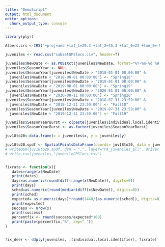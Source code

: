 ```yaml
---
title: "DemoScript"
output: html_document
editor_options: 
  chunk_output_type: console
---
```


```r
library(plyr)

Albers.crs <-CRS("+proj=aea +lat_1=29.3 +lat_2=45.3 +lat_0=23 +lon_0=-96 +x_0=0 +y_0=0 +datum=NAD83 +units=m +no_defs +ellps=GRS80 +towgs84=0,0,0")

juveniles <- read.csv("subsetGPSlocs.csv", header=T)

juveniles$NewDate <- as.POSIXct(juveniles$NewDate, format="%Y-%m-%d %H:%M:%S", tz="EST")
juveniles$SeasonYear <- NULL
juveniles$SeasonYear[juveniles$NewDate > "2018-01-01 00:00:00" &
  juveniles$NewDate < "2018-08-01 00:00:00"] <- "Spring18"
juveniles$SeasonYear[juveniles$NewDate > "2019-01-01 00:00:00" &
  juveniles$NewDate < "2019-08-01 00:00:00"] <- "Spring19"
juveniles$SeasonYear[juveniles$NewDate > "2020-01-01 00:00:00" &
  juveniles$NewDate < "2020-08-11 00:00:00"] <- "Spring20"
juveniles$SeasonYear[juveniles$NewDate > "2018-07-31 23:59:00" &
  juveniles$NewDate < "2018-12-31 23:59:00"] <- "Fall18"
juveniles$SeasonYear[juveniles$NewDate > "2019-07-31 23:59:00" &
  juveniles$NewDate < "2019-12-31 23:59:00"] <- "Fall19"

juveniles$SeasonYearBurst <- c(paste(juveniles$individual.local.identifier,juveniles$SeasonYear,sep="_"))
juveniles$SeasonYearBurst <- as.factor(juveniles$SeasonYearBurst)

juv18to20<-data.frame(x = juveniles$x, y = juveniles$y)

juv18to20.spdf <- SpatialPointsDataFrame(coords= juv18to20, data = juveniles, proj4string = Albers.crs)
# writeOGR(juv18to20.spdf, dsn = ".", layer="PA_juveniles_all", driver = "ESRI Shapefile")
# write.csv(juveniles,"juvenileGPSlocs.csv")


fixrate <- function(x){
   dates=range(x$NewDate)
   print(dates)
   days=as.numeric(round(diff(range(x$NewDate)), digits=0))
   print(days)
   sched=as.numeric(round(median(diff(x$NewDate)), digits=0))
   print(sched)
   expected= as.numeric(days)*round(1440/(as.numeric(sched)), digits=0)#1440 minutes in a day
   print(expected)
   success <- nrow(x)
   print(success)
   percentfix <- round(success/expected*100)
   print(paste(percentfix,"%", sep=" "))
}


fix_deer <- ddply(juveniles, .(individual.local.identifier), fixrate)
```
